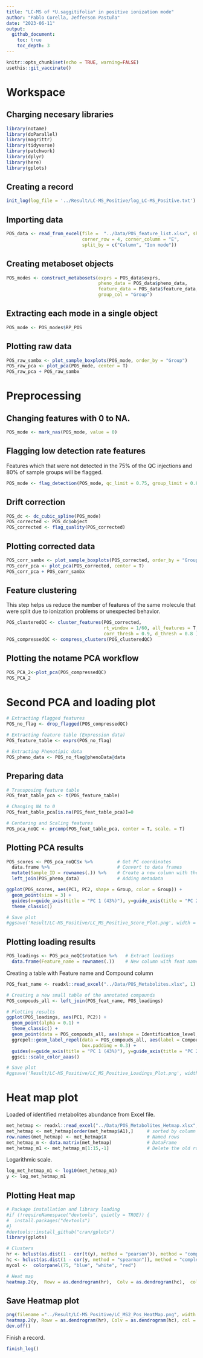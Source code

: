 ```yaml
---
title: "LC-MS of *U.saggitifolia* in positive ionization mode"
author: "Pablo Corella, Jefferson Pastuña"
date: "2023-06-11"
output:
  github_document:
    toc: true
    toc_depth: 3
---
```


```r
knitr::opts_chunk$set(echo = TRUE, warning=FALSE)
usethis::git_vaccinate()
```

# Workspace
## Charging necesary libraries

```r
library(notame)  
library(doParallel) 
library(magrittr)  
library(tidyverse) 
library(patchwork) 
library(dplyr)
library(here)
library(gplots)
```

## Creating a record

```r

init_log(log_file = '../Result/LC-MS_Positive/log_LC-MS_Positive.txt')
```

## Importing data

```r
POS_data <- read_from_excel(file =  "../Data/POS_feature_list.xlsx", sheet = 1,
                            corner_row = 4, corner_column = "E",
                            split_by = c("Column", "Ion mode"))
```

## Creating metaboset objects

```r
POS_modes <- construct_metabosets(exprs = POS_data$exprs,
                                  pheno_data = POS_data$pheno_data,
                                  feature_data = POS_data$feature_data,
                                  group_col = "Group")
```

## Extracting each mode in a single object

```r
POS_mode <- POS_modes$RP_POS
```

## Plotting raw data

```r
POS_raw_sambx <- plot_sample_boxplots(POS_mode, order_by = "Group")
POS_raw_pca <- plot_pca(POS_mode, center = T)
POS_raw_pca + POS_raw_sambx
```

# Preprocessing

## Changing features with 0 to NA.

```r
POS_mode <- mark_nas(POS_mode, value = 0)
```

## Flagging low detection rate features

Features which that were not detected in the 75% of the QC injections and 80% of sample groups will be flagged.

```r
POS_mode <- flag_detection(POS_mode, qc_limit = 0.75, group_limit = 0.80)
```

## Drift correction 

```r
POS_dc <- dc_cubic_spline(POS_mode)
POS_corrected <- POS_dc$object
POS_corrected <- flag_quality(POS_corrected)
```

## Plotting corrected data

```r
POS_corr_sambx <- plot_sample_boxplots(POS_corrected, order_by = "Group")
POS_corr_pca <- plot_pca(POS_corrected, center = T) 
POS_corr_pca + POS_corr_sambx
```

## Feature clustering 

This step helps us reduce the number of features of the same molecule that were split due to ionization problems or unexpected behavior.

```r
POS_clusteredQC <- cluster_features(POS_corrected, 
                                    rt_window = 1/60, all_features = T, 
                                    corr_thresh = 0.9, d_thresh = 0.8 )
POS_compressedQC <- compress_clusters(POS_clusteredQC)
```

## Plotting the notame PCA workflow

```r
POS_PCA_2<-plot_pca(POS_compressedQC)
POS_PCA_2
```

# Second PCA and loading plot

```r
# Extracting flagged features
POS_no_flag <- drop_flagged(POS_compressedQC)

# Extracting feature table (Expression data)
POS_feature_table <- exprs(POS_no_flag)

# Extracting Phenotipic data
POS_pheno_data <- POS_no_flag@phenoData@data
```

## Preparing data

```r
# Transposing feature table 
POS_feat_table_pca <- t(POS_feature_table)

# Changing NA to 0 
POS_feat_table_pca[is.na(POS_feat_table_pca)]=0

# Centering and Scaling features
POS_pca_noQC <- prcomp(POS_feat_table_pca, center = T, scale. = T)
```

## Plotting PCA results

```r
POS_scores <- POS_pca_noQC$x %>%         # Get PC coordinates
  data.frame %>%                         # Convert to data frames
  mutate(Sample_ID = rownames(.)) %>%    # Create a new column with the sample names
  left_join(POS_pheno_data)              # Adding metadata

ggplot(POS_scores, aes(PC1, PC2, shape = Group, color = Group)) +
  geom_point(size = 3) +
  guides(x=guide_axis(title = "PC 1 (43%)"), y=guide_axis(title = "PC 2 (20%)")) +
  theme_classic()

# Save plot
#ggsave('Result/LC-MS_Positive/LC_MS_Positive_Score_Plot.png', width = 5, height = 4, device='png', dpi="print")
```  

## Plotting loading results

```r
POS_loadings <- POS_pca_noQC$rotation %>%   # Extract loadings
  data.frame(Feature_name = rownames(.))    # New column with feat name
```

Creating a table with Feature name and Compound column

```r
POS_feat_name <- readxl::read_excel("../Data/POS_Metabolites.xlsx", 1)

# Creating a new small table of the annotated compounds
POS_compouds_all <- left_join(POS_feat_name, POS_loadings)

# Plotting results
ggplot(POS_loadings, aes(PC1, PC2)) + 
  geom_point(alpha = 0.1) +
  theme_classic() + 
  geom_point(data = POS_compouds_all, aes(shape = Identification_level, color = Identification_level), size = 3) +
  ggrepel::geom_label_repel(data = POS_compouds_all, aes(label = Compound),
                            box.padding = 0.3) +
  guides(x=guide_axis(title = "PC 1 (43%)"), y=guide_axis(title = "PC 2 (20%)")) +
  ggsci::scale_color_aaas()

# Save plot
#ggsave('Result/LC-MS_Positive/LC_MS_Positive_Loadings_Plot.png', width = 15, height = 9, device='png', dpi="print")
```

# Heat map plot

Loaded of identified metabolites abundance from Excel file.

```r
met_hetmap <- readxl::read_excel("../Data/POS_Metabolites_Hetmap.xlsx", 3)
met_hetmap <- met_hetmap[order(met_hetmap$A1),]     # sorted by column
row.names(met_hetmap) <- met_hetmap$X               # Named rows
met_hetmap_m <- data.matrix(met_hetmap)             # DataFrame
met_hetmap_m1 <- met_hetmap_m[1:15,-1]              # Delete the old rows with name
```

Logarithmic scale.

```r
log_met_hetmap_m1 <- log10(met_hetmap_m1)
y <- log_met_hetmap_m1
```

## Plotting Heat map

```r
# Package installation and library loading
#if (!requireNamespace("devtools", quietly = TRUE)) {
#  install.packages("devtools")
#}
#devtools::install_github("cran/gplots")
library(gplots)

# Clusters
hr <- hclust(as.dist(1 - cor(t(y), method = "pearson")), method = "complete")
hc <- hclust(as.dist(1 - cor(y, method = "spearman")), method = "complete")
mycol <-  colorpanel(75, "blue", "white", "red")

# Heat map
heatmap.2(y,  Rowv = as.dendrogram(hr),  Colv = as.dendrogram(hc),  col = mycol,  density.info = "none",  trace = "none",  dendrogram = "both",  scale = "row",  labRow = NULL,  labCol = NULL,  margins = c(4, 12),  key = TRUE,  keysize = 1.5,  key.xlab = NA,  key.ylab = NA,)
```

## Save Heatmap plot

```r
png(filename ="../Result/LC-MS_Positive/LC_MS2_Pos_HeatMap.png", width = 10, height = 6, units = "in", pointsize = 12, res=300)
heatmap.2(y, Rowv = as.dendrogram(hr), Colv = as.dendrogram(hc), col = mycol, density.info = "none", trace = "none", dendrogram = "both", scale = "row", labRow = NULL, labCol = NULL, margins = c(4, 12), key = TRUE, keysize = 0.7, key.xlab = NA, key.ylab = NA)
dev.off() 
```

Finish a record.

```r
finish_log()
```
